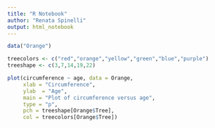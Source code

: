 ```yaml
---
title: "R Notebook"
author: "Renata Spinelli"
output: html_notebook
---
```


```r
data("Orange")

treecolors <- c("red","orange","yellow","green","blue","purple")
treeshape <- c(3,7,14,19,22)

plot(circumference ~ age, data = Orange, 
     xlab = "Circumference",
     ylab  = "Age", 
     main = "Plot of circumference versus age",
     type = "p", 
     pch = treeshape[Orange$Tree],
     col = treecolors[Orange$Tree])
```